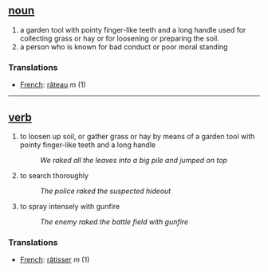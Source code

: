 == [[noun]] ==
# a garden tool with pointy finger-like teeth and a long handle used for collecting grass or hay or for loosening or preparing the soil.
# a person who is known for bad conduct or poor moral standing

=== Translations ===
*[[French]]: [[râteau]] ''m'' (1)

----

== [[verb]] ==
# to loosen up soil, or gather grass or hay by means of a garden tool with pointy finger-like teeth and a long handle
#:''We raked all the leaves into a big pile and jumped on top''
# to search thoroughly
#:''The police raked the suspected hideout''
# to spray intensely with gunfire
#:''The enemy raked the battle field with gunfire''

=== Translations ===
*[[French]]: [[râtisser]] ''m'' (1)